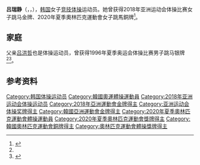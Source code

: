 {{NoteTA|G1=Sports}}

{{Infobox gymnast
| name               =呂瑞靜
| image              = 
| image_size         = 
| alt                = 
| caption            = 
| full_name          = 
| altname            = 
| nickname           = 
| country            = {{KOR}}
| regionsrepresented = 
| formercountry      = 
| birth_date         = {{birth date and age|2002|02|20|df=yes}}
| birth_place        = [[龍仁市|龍仁市]], [[南韓|南韓]]
| hometown           = 
| residence          = 
| spouse             = 
| training           = 
| height             = 1.51 m<ref name="2020profile">{{cite web |title=Yeo Seojeong |url=https://olympics.com/tokyo-2020/olympic-games/en/results/artistic-gymnastics/athlete-profile-n1345401-yeo-seojeong.htm |website=Tokyo 2020 |access-date=2 August 2021 |archive-date=2021-08-05 |archive-url=https://web.archive.org/web/20210805010615/https://olympics.com/tokyo-2020/olympic-games/en/results/artistic-gymnastics/athlete-profile-n1345401-yeo-seojeong.htm |dead-url=no }}</ref>
| weight             = <!-- "X kg" or "X lb" plus optional reference (automatic conversion) -->
| discipline         = WAG
| level              = 
| natlteam           = 
| club               = 
| gym                = 
| collegeteam        = 
| headcoach          = 
| assistcoach        = 
| formercoach        = 
| choreographer      = 
| music              = 
| eponymousskills    = '''Yeo (6.2)'''（[[跳馬|跳馬]]）：前直720<ref>{{cite news |title=韓17歲體操小將新動作獲總會命名 |url=https://www.chinatimes.com/realtimenews/20190627003249-260403?chdtv |author=黃邱倫 |publisher=中時新聞網 |date=2019-06-27 |accessdate=2021-10-12 |archive-date=2019-06-28 |archive-url=https://web.archive.org/web/20190628212303/https://www.chinatimes.com/realtimenews/20190627003249-260403?chdtv |dead-url=no }}</ref>
| retired            = 
| worldranking       = 
| show-medals        = yes
| medaltemplates     = <!-- see [[Template:MedalRelatedTemplates|Template:MedalRelatedTemplates]] -->
{{MedalCountry|{{KOR}}}}
{{MedalSport |男子[[競技體操|競技體操]] }}
{{MedalCompetition|[[奧林匹克運動會|奧林匹克運動會]]}}
[[File:Olympic_rings.svg|center]]
{{MedalBronze|[[2020年夏季奧運會|2020 日本東京]]|[[2020年夏季奧林匹克運動會體操女子跳馬比賽|女子跳馬]]}}
{{MedalCompetition|[[亞洲運動會|亞洲運動會]]}}
{{MedalGold|[[2018年亞洲運動會|2018 印尼雅加達]]|{{link-en|Gymnastics at the 2018 Asian Games – Women's vault||女子跳馬}}}}
}}

'''吕瑞静'''（{{lang-ko|여서정}}，{{lang-en|Yeo Seo-jeong}}，{{bd|2002年|2月20日||}}），[[韩国|韩国]]女子[[竞技体操|竞技体操]]运动员。她曾获得2018年亚洲运动会体操比赛女子跳马金牌、2020年夏季奧林匹克運動會女子跳馬銅牌<ref name="joongang">{{Cite web|title=Yeo Seo-jeong is ready to step into her father’s gym shoes|url=https://koreajoongangdaily.joins.com/2018/08/09/Baseball/Yeo-Seojeong-is-ready-to-step-into-her-fathers-gym-shoes/3051690.html|accessdate=2021-03-31|work=Korea Joongang Daily|language=en|archive-date=2021-03-06|archive-url=https://web.archive.org/web/20210306060422/https://koreajoongangdaily.joins.com/2018/08/09/Baseball/Yeo-Seojeong-is-ready-to-step-into-her-fathers-gym-shoes/3051690.html|dead-url=no}}</ref>。

== 家庭 ==
父亲[[吕洪哲|吕洪哲]]也是体操运动员，曾获得1996年夏季奥运会体操比赛男子跳马银牌<ref name="joongang"/><ref>{{cite news |title=韓國跳馬少女為爸爸奮戰摘銅　父親任評述見證歷史一刻 |url=https://www.hk01.com/%E5%8D%B3%E6%99%82%E9%AB%94%E8%82%B2/658069/%E6%9D%B1%E4%BA%AC%E5%A5%A7%E9%81%8B-%E9%9F%93%E5%9C%8B%E8%B7%B3%E9%A6%AC%E5%B0%91%E5%A5%B3%E7%82%BA%E7%88%B8%E7%88%B8%E5%A5%AE%E6%88%B0%E6%91%98%E9%8A%85-%E7%88%B6%E8%A6%AA%E4%BB%BB%E8%A9%95%E8%BF%B0%E8%A6%8B%E8%AD%89%E6%AD%B7%E5%8F%B2%E4%B8%80%E5%88%BB |author=袁志浩 |publisher=香港01 |date=2021-08-01 |accessdate=2021-10-12 |archive-date=2021-10-30 |archive-url=https://web.archive.org/web/20211030092152/https://www.hk01.com/%E5%8D%B3%E6%99%82%E9%AB%94%E8%82%B2/658069/%E6%9D%B1%E4%BA%AC%E5%A5%A7%E9%81%8B-%E9%9F%93%E5%9C%8B%E8%B7%B3%E9%A6%AC%E5%B0%91%E5%A5%B3%E7%82%BA%E7%88%B8%E7%88%B8%E5%A5%AE%E6%88%B0%E6%91%98%E9%8A%85-%E7%88%B6%E8%A6%AA%E4%BB%BB%E8%A9%95%E8%BF%B0%E8%A6%8B%E8%AD%89%E6%AD%B7%E5%8F%B2%E4%B8%80%E5%88%BB |dead-url=no }}</ref>。

== 参考资料 ==
{{reflist}}

{{Authority control}}
{{DEFAULTSORT:Yeo, Seo-jeong}}
[[Category:韩国体操运动员|Category:韩国体操运动员]]
[[Category:韓國奧運體操運動員|Category:韓國奧運體操運動員]]
[[Category:2018年亚洲运动会体操运动员|Category:2018年亚洲运动会体操运动员]]
[[Category:2018年亞洲運動會金牌得主|Category:2018年亞洲運動會金牌得主]]
[[Category:亚洲运动会体操奖牌得主|Category:亚洲运动会体操奖牌得主]]
[[Category:韓國亞洲運動會金牌得主|Category:韓國亞洲運動會金牌得主]]
[[Category:2020年夏季奧林匹克運動會體操運動員|Category:2020年夏季奧林匹克運動會體操運動員]]
[[Category:2020年夏季奧林匹克運動會獎牌得主|Category:2020年夏季奧林匹克運動會獎牌得主]]
[[Category:韓國奧林匹克運動會銅牌得主|Category:韓國奧林匹克運動會銅牌得主]]
[[Category:奧林匹克運動會體操獎牌得主|Category:奧林匹克運動會體操獎牌得主]]